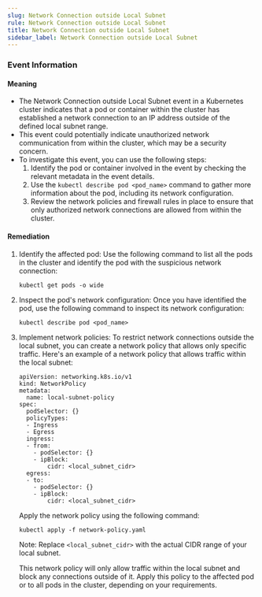 ```yaml
--- 
slug: Network Connection outside Local Subnet
rule: Network Connection outside Local Subnet
title: Network Connection outside Local Subnet
sidebar_label: Network Connection outside Local Subnet
---
```

                   
### Event Information

#### Meaning

- The Network Connection outside Local Subnet event in a Kubernetes cluster indicates that a pod or container within the cluster has established a network connection to an IP address outside of the defined local subnet range.
- This event could potentially indicate unauthorized network communication from within the cluster, which may be a security concern.
- To investigate this event, you can use the following steps:
  1. Identify the pod or container involved in the event by checking the relevant metadata in the event details.
  2. Use the `kubectl describe pod <pod_name>` command to gather more information about the pod, including its network configuration.
  3. Review the network policies and firewall rules in place to ensure that only authorized network connections are allowed from within the cluster.

#### Remediation

1. Identify the affected pod: Use the following command to list all the pods in the cluster and identify the pod with the suspicious network connection:
   ```
   kubectl get pods -o wide
   ```

2. Inspect the pod's network configuration: Once you have identified the pod, use the following command to inspect its network configuration:
   ```
   kubectl describe pod <pod_name>
   ```

3. Implement network policies: To restrict network connections outside the local subnet, you can create a network policy that allows only specific traffic. Here's an example of a network policy that allows traffic within the local subnet:
   ```
   apiVersion: networking.k8s.io/v1
   kind: NetworkPolicy
   metadata:
     name: local-subnet-policy
   spec:
     podSelector: {}
     policyTypes:
     - Ingress
     - Egress
     ingress:
     - from:
       - podSelector: {}
       - ipBlock:
           cidr: <local_subnet_cidr>
     egress:
     - to:
       - podSelector: {}
       - ipBlock:
           cidr: <local_subnet_cidr>
   ```

   Apply the network policy using the following command:
   ```
   kubectl apply -f network-policy.yaml
   ```

   Note: Replace `<local_subnet_cidr>` with the actual CIDR range of your local subnet.

   This network policy will only allow traffic within the local subnet and block any connections outside of it. Apply this policy to the affected pod or to all pods in the cluster, depending on your requirements.


 